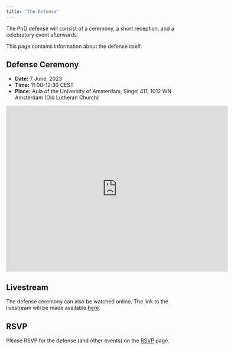 ```yaml
---
title: "The Defense"
---
```


The PhD defense will consist of a ceremony, a short reception, and a celebratory event afterwards. 

This page contains information about the defense itself.  

## Defense Ceremony

- **Date:** 7 June, 2023
- **Time:** 11:00-12:30 CEST
- **Place:** Aula of the University of Amsterdam, Singel 411, 1012 WN Amsterdam (Old Lutheran Church)

<iframe src="https://www.google.com/maps/embed?pb=!1m14!1m8!1m3!1d9744.465919587203!2d4.8892!3d52.3683079!3m2!1i1024!2i768!4f13.1!3m3!1m2!1s0x47c609c193a4380f%3A0xccfdbd1232ff182d!2sAula%20UvA!5e0!3m2!1sen!2snl!4v1681713056048!5m2!1sen!2snl" width="600" height="450" style="border:0;" allowfullscreen="" loading="lazy" referrerpolicy="no-referrer-when-downgrade"></iframe>

## Livestream

The defense ceremony can also be watched online. The link to the livestream will be made available [here](https://www.uva.nl/en/content/events/2023/06/across-boundaries-transdiagnostic-and-network-approaches-to-psychopathology.html?origin=Hrba9dP3TiyS8U8plHPUHQ).

## RSVP

Please RSVP for the defense (and other events) on the [RSVP](https://uchavezbaldini.github.io/dr-unyoung/rsvp.html) page.

